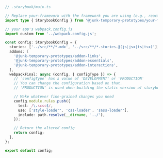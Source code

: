 ```ts
// .storybook/main.ts

// Replace your-framework with the framework you are using (e.g., react-webpack5, vue3-webpack5)
import type { StorybookConfig } from '@junk-temporary-prototypes/your-framework';

// your app's webpack.config.js
import custom from '../webpack.config.js';

const config: StorybookConfig = {
  stories: ['../src/**/*.mdx', '../src/**/*.stories.@(js|jsx|ts|tsx)'],
  addons: [
    '@junk-temporary-prototypes/addon-links',
    '@junk-temporary-prototypes/addon-essentials',
    '@junk-temporary-prototypes/addon-interactions',
  ],
  webpackFinal: async (config, { configType }) => {
    // `configType` has a value of 'DEVELOPMENT' or 'PRODUCTION'
    // You can change the configuration based on that.
    // 'PRODUCTION' is used when building the static version of storybook.

    // Make whatever fine-grained changes you need
    config.module.rules.push({
      test: /\.scss$/,
      use: ['style-loader', 'css-loader', 'sass-loader'],
      include: path.resolve(__dirname, '../'),
    });

    // Return the altered config
    return config;
  },
};

export default config;
```
